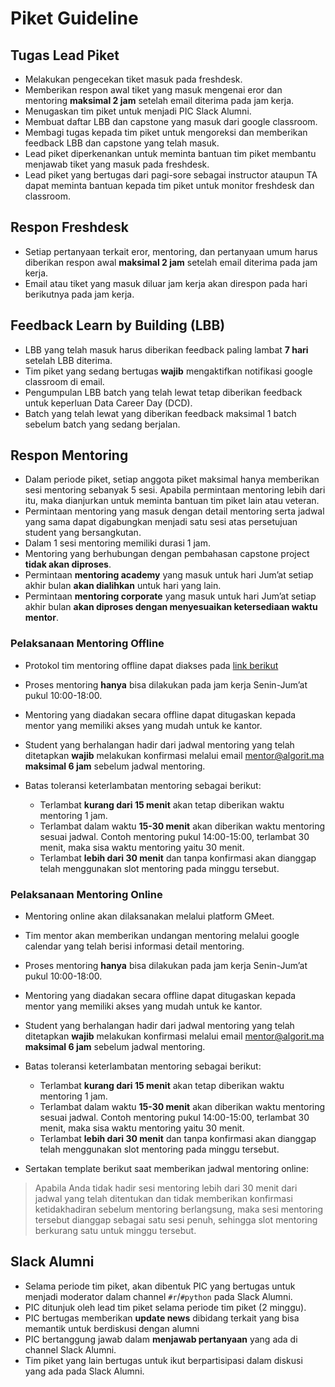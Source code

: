 # Piket Guideline

## Tugas Lead Piket

* Melakukan pengecekan tiket masuk pada freshdesk.
* Memberikan respon awal tiket yang masuk mengenai eror dan mentoring **maksimal 2 jam** setelah email diterima pada jam kerja.
* Menugaskan tim piket untuk menjadi PIC Slack Alumni.
* Membuat daftar LBB dan capstone yang masuk dari google classroom.
* Membagi tugas kepada tim piket untuk mengoreksi dan memberikan feedback LBB dan capstone yang telah masuk.
* Lead piket diperkenankan untuk meminta bantuan tim piket membantu menjawab tiket yang masuk pada freshdesk.
* Lead piket yang bertugas dari pagi-sore sebagai instructor ataupun TA dapat meminta bantuan kepada tim piket untuk monitor freshdesk dan classroom.

## Respon Freshdesk

* Setiap pertanyaan terkait eror, mentoring, dan pertanyaan umum harus diberikan respon awal **maksimal 2 jam** setelah email diterima pada jam kerja.
* Email atau tiket yang masuk diluar jam kerja akan direspon pada hari berikutnya pada jam kerja.

## Feedback Learn by Building (LBB)

* LBB yang telah masuk harus diberikan feedback paling lambat **7 hari** setelah LBB diterima.
* Tim piket yang sedang bertugas **wajib** mengaktifkan notifikasi google classroom di email.
* Pengumpulan LBB batch yang telah lewat tetap diberikan feedback untuk keperluan Data Career Day (DCD).
* Batch yang telah lewat yang diberikan feedback maksimal 1 batch sebelum batch yang sedang berjalan.

## Respon Mentoring

* Dalam periode piket, setiap anggota piket maksimal hanya memberikan sesi mentoring sebanyak 5 sesi. Apabila permintaan mentoring lebih dari itu, maka dianjurkan untuk meminta bantuan tim piket lain atau veteran.
* Permintaan mentoring yang masuk dengan detail mentoring serta jadwal yang sama dapat digabungkan menjadi satu sesi atas persetujuan student yang bersangkutan.
* Dalam 1 sesi mentoring memiliki durasi 1 jam.
* Mentoring yang berhubungan dengan pembahasan capstone project **tidak akan diproses**.
* Permintaan **mentoring academy** yang masuk untuk hari Jum'at setiap akhir bulan **akan dialihkan** untuk hari yang lain.
* Permintaan **mentoring corporate** yang masuk untuk hari Jum'at setiap akhir bulan **akan diproses dengan menyesuaikan ketersediaan waktu mentor**.

### Pelaksanaan Mentoring Offline

* Protokol tim mentoring offline dapat diakses pada [link berikut](https://docs.google.com/document/d/1L6lA0MJoyhfeYlzFBf-TuuJ8SGhZE4Yc49_kXDWkkLw/edit?usp=sharing)
* Proses mentoring **hanya** bisa dilakukan pada jam kerja Senin-Jum'at pukul 10:00-18:00.
* Mentoring yang diadakan secara offline dapat ditugaskan kepada mentor yang memiliki akses yang mudah untuk ke kantor.
* Student yang berhalangan hadir dari jadwal mentoring yang telah ditetapkan **wajib** melakukan konfirmasi melalui email [mentor@algorit.ma](mentor@algorit.ma) **maksimal 6 jam** sebelum jadwal mentoring.
* Batas toleransi keterlambatan mentoring sebagai berikut:

  + Terlambat **kurang dari 15 menit** akan tetap diberikan waktu mentoring 1 jam.
  + Terlambat dalam waktu **15-30 menit** akan diberikan waktu mentoring sesuai jadwal. Contoh mentoring pukul 14:00-15:00, terlambat 30 menit, maka sisa waktu mentoring yaitu 30 menit.
  + Terlambat **lebih dari 30 menit** dan tanpa konfirmasi akan dianggap telah menggunakan slot mentoring pada minggu tersebut.

### Pelaksanaan Mentoring Online

* Mentoring online akan dilaksanakan melalui platform GMeet.
* Tim mentor akan memberikan undangan mentoring melalui google calendar yang telah berisi informasi detail mentoring.
* Proses mentoring **hanya** bisa dilakukan pada jam kerja Senin-Jum'at pukul 10:00-18:00.
* Mentoring yang diadakan secara offline dapat ditugaskan kepada mentor yang memiliki akses yang mudah untuk ke kantor.
* Student yang berhalangan hadir dari jadwal mentoring yang telah ditetapkan **wajib** melakukan konfirmasi melalui email [mentor@algorit.ma](mentor@algorit.ma) **maksimal 6 jam** sebelum jadwal mentoring.
* Batas toleransi keterlambatan mentoring sebagai berikut:

  + Terlambat **kurang dari 15 menit** akan tetap diberikan waktu mentoring 1 jam.
  + Terlambat dalam waktu **15-30 menit** akan diberikan waktu mentoring sesuai jadwal. Contoh mentoring pukul 14:00-15:00, terlambat 30 menit, maka sisa waktu mentoring yaitu 30 menit.
  + Terlambat **lebih dari 30 menit** dan tanpa konfirmasi akan dianggap telah menggunakan slot mentoring pada minggu tersebut.

* Sertakan template berikut saat memberikan jadwal mentoring online:

> Apabila Anda tidak hadir sesi mentoring lebih dari 30 menit dari jadwal yang telah ditentukan dan tidak memberikan konfirmasi ketidakhadiran sebelum mentoring berlangsung, maka sesi mentoring tersebut dianggap sebagai satu sesi penuh, sehingga slot mentoring berkurang satu untuk minggu tersebut.

## Slack Alumni

* Selama periode tim piket, akan dibentuk PIC yang bertugas untuk menjadi moderator dalam channel `#r`/`#python` pada Slack Alumni.
* PIC ditunjuk oleh lead tim piket selama periode tim piket (2 minggu).
* PIC bertugas memberikan **update news** dibidang terkait yang bisa memantik untuk berdiskusi dengan alumni
* PIC bertanggung jawab dalam **menjawab pertanyaan** yang ada di channel Slack Alumni.
* Tim piket yang lain bertugas untuk ikut berpartisipasi dalam diskusi yang ada pada Slack Alumni.


